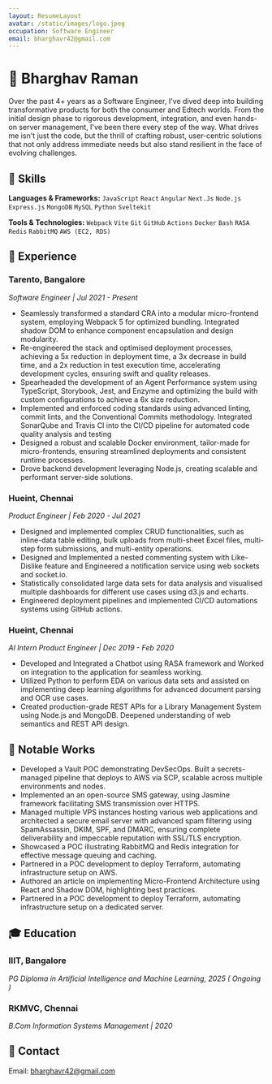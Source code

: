 ```yaml
---
layout: ResumeLayout
avatar: /static/images/logo.jpeg
occupation: Software Engineer
email: bharghavr42@gmail.com
---
```


# 🧑 Bharghav Raman

Over the past 4+ years as a Software Engineer, I've dived deep into building transformative products for both the consumer and Edtech worlds. From the initial design phase to rigorous development, integration, and even hands-on server management, I've been there every step of the way. What drives me isn't just the code, but the thrill of crafting robust, user-centric solutions that not only address immediate needs but also stand resilient in the face of evolving challenges.
## 🚀 Skills

**Languages & Frameworks:** `JavaScript`  `React` `Angular` `Next.Js` `Node.js` `Express.js` `MongoDB` `MySQL` `Python` `Sveltekit`

**Tools & Technologies:** `Webpack` `Vite` `Git` `GitHub` `Actions` `Docker` `Bash` `RASA` `Redis` `RabbitMQ` `AWS (EC2, RDS)`

## 💼 Experience 

### **Tarento, Bangalore**
_Software Engineer | Jul 2021 - Present_

- Seamlessly transformed a standard CRA into a modular micro-frontend system, employing Webpack 5 for optimized bundling.  Integrated shadow DOM to enhance component encapsulation and design modularity.
- Re-engineered the stack and optimised deployment processes, achieving a 5x reduction in deployment time, a 3x decrease in build time, and a 2x reduction in test execution time, accelerating development cycles, ensuring swift and quality releases.
- Spearheaded the development of an Agent Performance system using TypeScript, Storybook, Jest, and Enzyme and optimizing the build with custom configurations to achieve a 6x size reduction.
- Implemented and enforced coding standards using advanced linting, commit lints, and the Conventional Commits methodology. Integrated SonarQube and Travis CI into the CI/CD pipeline for automated code quality analysis and testing
- Designed a robust and scalable Docker environment, tailor-made for micro-frontends, ensuring streamlined deployments and consistent runtime processes. 
- Drove backend development leveraging Node.js, creating scalable and performant server-side solutions.

### **Hueint, Chennai**
_Product Engineer | Feb 2020 - Jul 2021_

- Designed and implemented complex CRUD functionalities, such as inline-data table editing, bulk uploads from multi-sheet Excel files, multi-step form submissions, and multi-entity operations.
- Designed and Implemented a nested commenting system with Like-Dislike feature and Engineered a notification service using web sockets and socket.io.
- Statistically consolidated large data sets for data analysis and visualised multiple dashboards for different use cases using d3.js and echarts. 
- Engineered deployment pipelines and implemented CI/CD automations systems using GitHub actions.

### **Hueint, Chennai**
_AI Intern Product Engineer | Dec 2019 - Feb 2020_

- Developed and Integrated a Chatbot using RASA framework and Worked on integration to the application for seamless working.
- Utilized Python to perform EDA on various data sets and assisted on implementing deep learning algorithms for advanced document parsing and OCR use cases.
- Created production-grade REST APIs for a Library Management System using Node.js and MongoDB. Deepened understanding of web semantics and REST API design.

## 🌟 Notable Works

- Developed a Vault POC demonstrating DevSecOps. Built a secrets-managed pipeline that deploys to AWS via SCP, scalable across multiple environments and nodes.
- Implemented an an open-source SMS gateway, using Jasmine framework facilitating SMS transmission over HTTPS.
- Managed multiple VPS instances hosting various web applications and architected a secure email server with advanced spam filtering using SpamAssassin, DKIM, SPF, and DMARC, ensuring complete deliverability and impeccable reputation with SSL/TLS encryption.
- Showcased a POC illustrating RabbitMQ and Redis integration for effective message queuing and caching.
- Partnered in a POC development to deploy Terraform, automating infrastructure setup on AWS.
- Authored an article on implementing Micro-Frontend Architecture using React and Shadow DOM, highlighting best practices.
- Partnered in a POC development to deploy Terraform, automating infrastructure setup on a dedicated server.

## 🎓 Education

### **IIIT, Bangalore**
_PG Diploma in Artificial Intelligence and Machine Learning, 2025 ( Ongoing )_

### **RKMVC, Chennai**
_B.Com Information Systems Management | 2020_

## 📧 Contact

Email: bharghavr42@gmail.com
